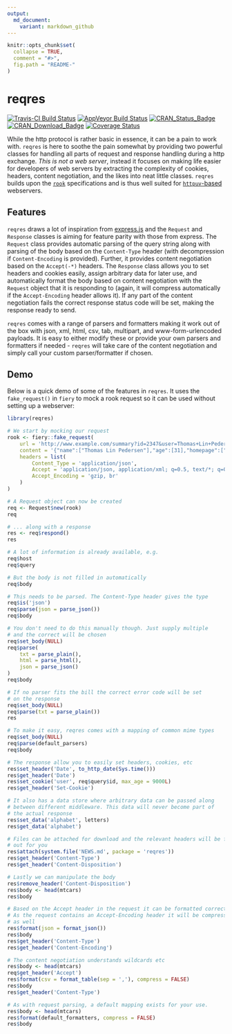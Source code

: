 ```yaml
---
output:
  md_document:
    variant: markdown_github
---
```


<!-- README.md is generated from README.Rmd. Please edit that file -->

```r
knitr::opts_chunk$set(
  collapse = TRUE,
  comment = "#>",
  fig.path = "README-"
)
```

# reqres

[![Travis-CI Build Status](https://travis-ci.org/thomasp85/reqres.svg?branch=master)](https://travis-ci.org/thomasp85/reqres)
[![AppVeyor Build Status](https://ci.appveyor.com/api/projects/status/github/thomasp85/reqres?branch=master&svg=true)](https://ci.appveyor.com/project/thomasp85/reqres)
[![CRAN_Status_Badge](http://www.r-pkg.org/badges/version-ago/reqres)](https://cran.r-project.org/package=reqres)
[![CRAN_Download_Badge](http://cranlogs.r-pkg.org/badges/reqres)](https://cran.r-project.org/package=reqres)
[![Coverage Status](https://img.shields.io/codecov/c/github/thomasp85/reqres/master.svg)](https://codecov.io/github/thomasp85/reqres?branch=master)

While the http protocol is rather basic in essence, it can be a pain to work 
with. `reqres` is here to soothe the pain somewhat by providing two powerful
classes for handling all parts of request and response handling during a http
exchange. *This is not a web server*, instead it focuses on making life easier
for developers of web servers by extracting the complexity of cookies, headers,
content negotiation, and the likes into neat little classes. `reqres` builds
upon the [`rook`](https://github.com/jeffreyhorner/Rook/blob/a5e45f751/README.md)
specifications and is thus well suited for 
[`httpuv`-based](https://github.com/rstudio/httpuv) webservers.

## Features
`reqres` draws a lot of inspiration from [express.js](https://expressjs.com) and
the `Request` and `Response` classes is aiming for feature parity with those 
from express. The `Request` class provides automatic parsing of the query string
along with parsing of the body based on the `Content-Type` header (with 
decompression if `Content-Encoding` is provided). Further, it provides content
negotiation based on the `Accept(-*)` headers. The `Response` class allows you
to set headers and cookies easily, assign arbitrary data for later use, and
automatically format the body based on content negotiation with the `Request`
object that it is responding to (again, it will compress automatically if the 
`Accept-Encoding` header allows it). If any part of the content negotiation 
fails the correct response status code will be set, making the response ready to
send.

`reqres` comes with a range of parsers and formatters making it work out of the 
box with json, xml, html, csv, tab, multipart, and www-form-urlencoded payloads.
It is easy to either modify these or provide your own parsers and formatters if
needed - `reqres` will take care of the content negotiation and simply call your
custom parser/formatter if chosen.

## Demo
Below is a quick demo of some of the features in `reqres`. It uses the 
`fake_request()` in `fiery` to mock a rook request so it can be used without
setting up a webserver:

```r
library(reqres)

# We start by mocking our request
rook <- fiery::fake_request(
    url = 'http://www.example.com/summary?id=2347&user=Thomas+Lin+Pedersen',
    content = '{"name":["Thomas Lin Pedersen"],"age":[31],"homepage":["www.data-imaginist.com","www.github.com/thomasp85"]}',
    headers = list(
        Content_Type = 'application/json',
        Accept = 'application/json, application/xml; q=0.5, text/*; q=0.3',
        Accept_Encoding = 'gzip, br'
    )
)

# A Request object can now be created
req <- Request$new(rook)
req

# ... along with a response
res <- req$respond()
res

# A lot of information is already available, e.g.
req$host
req$query

# But the body is not filled in automatically
req$body

# This needs to be parsed. The Content-Type header gives the type
req$is('json')
req$parse(json = parse_json())
req$body

# You don't need to do this manually though. Just supply multiple
# and the correct will be chosen
req$set_body(NULL)
req$parse(
    txt = parse_plain(), 
    html = parse_html(), 
    json = parse_json()
)
req$body

# If no parser fits the bill the correct error code will be set
# on the response
req$set_body(NULL)
req$parse(txt = parse_plain())
res

# To make it easy, reqres comes with a mapping of common mime types
req$set_body(NULL)
req$parse(default_parsers)
req$body

# The response allow you to easily set headers, cookies, etc
res$set_header('Date', to_http_date(Sys.time()))
res$get_header('Date')
res$set_cookie('user', req$query$id, max_age = 9000L)
res$get_header('Set-Cookie')

# It also has a data store where arbitrary data can be passed along
# between different middleware. This data will never become part of
# the actual response
res$set_data('alphabet', letters)
res$get_data('alphabet')

# Files can be attached for download and the relevant headers will be filled
# out for you
res$attach(system.file('NEWS.md', package = 'reqres'))
res$get_header('Content-Type')
res$get_header('Content-Disposition')

# Lastly we can manipulate the body
res$remove_header('Content-Disposition')
res$body <- head(mtcars)
res$body

# Based on the Accept header in the request it can be formatted correctly
# As the request contains an Accept-Encoding header it will be compressed 
# as well
res$format(json = format_json())
res$body
res$get_header('Content-Type')
res$get_header('Content-Encoding')

# The content negotiation understands wildcards etc
res$body <- head(mtcars)
req$get_header('Accept')
res$format(csv = format_table(sep = ','), compress = FALSE)
res$body
res$get_header('Content-Type')

# As with request parsing, a default mapping exists for your use.
res$body <- head(mtcars)
res$format(default_formatters, compress = FALSE)
res$body
```

